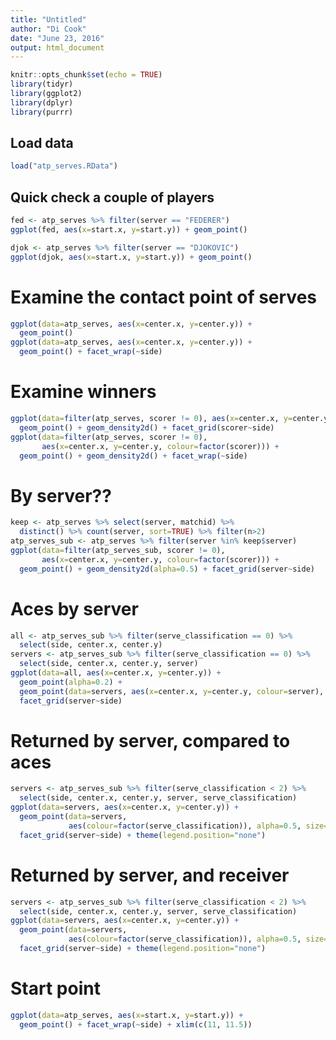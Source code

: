 ```yaml
---
title: "Untitled"
author: "Di Cook"
date: "June 23, 2016"
output: html_document
---
```


```r
knitr::opts_chunk$set(echo = TRUE)
library(tidyr)
library(ggplot2)
library(dplyr)
library(purrr)
```

## Load data

```r
load("atp_serves.RData")
```

## Quick check a couple of players


```r
fed <- atp_serves %>% filter(server == "FEDERER")
ggplot(fed, aes(x=start.x, y=start.y)) + geom_point()

djok <- atp_serves %>% filter(server == "DJOKOVIC")
ggplot(djok, aes(x=start.x, y=start.y)) + geom_point()
```

# Examine the contact point of serves

```r
ggplot(data=atp_serves, aes(x=center.x, y=center.y)) + 
  geom_point() 
ggplot(data=atp_serves, aes(x=center.x, y=center.y)) + 
  geom_point() + facet_wrap(~side)
```

# Examine winners

```r
ggplot(data=filter(atp_serves, scorer != 0), aes(x=center.x, y=center.y)) + 
  geom_point() + geom_density2d() + facet_grid(scorer~side)
ggplot(data=filter(atp_serves, scorer != 0), 
       aes(x=center.x, y=center.y, colour=factor(scorer))) + 
  geom_point() + geom_density2d() + facet_wrap(~side)
```

# By server??

```r
keep <- atp_serves %>% select(server, matchid) %>% 
  distinct() %>% count(server, sort=TRUE) %>% filter(n>2) 
atp_serves_sub <- atp_serves %>% filter(server %in% keep$server)
ggplot(data=filter(atp_serves_sub, scorer != 0), 
       aes(x=center.x, y=center.y, colour=factor(scorer))) + 
  geom_point() + geom_density2d(alpha=0.5) + facet_grid(server~side)
```

# Aces by server

```r
all <- atp_serves_sub %>% filter(serve_classification == 0) %>%
  select(side, center.x, center.y)
servers <- atp_serves_sub %>% filter(serve_classification == 0) %>%
  select(side, center.x, center.y, server)
ggplot(data=all, aes(x=center.x, y=center.y)) +
  geom_point(alpha=0.2) +
  geom_point(data=servers, aes(x=center.x, y=center.y, colour=server), size=2) + 
  facet_grid(server~side)
```

# Returned by server, compared to aces

```r
servers <- atp_serves_sub %>% filter(serve_classification < 2) %>%
  select(side, center.x, center.y, server, serve_classification)
ggplot(data=servers, aes(x=center.x, y=center.y)) +
  geom_point(data=servers, 
             aes(colour=factor(serve_classification)), alpha=0.5, size=2) + 
  facet_grid(server~side) + theme(legend.position="none")
```

# Returned by server, and receiver

```r
servers <- atp_serves_sub %>% filter(serve_classification < 2) %>%
  select(side, center.x, center.y, server, serve_classification)
ggplot(data=servers, aes(x=center.x, y=center.y)) +
  geom_point(data=servers, 
             aes(colour=factor(serve_classification)), alpha=0.5, size=2) + 
  facet_grid(server~side) + theme(legend.position="none")
```

# Start point

```r
ggplot(data=atp_serves, aes(x=start.x, y=start.y)) + 
  geom_point() + facet_wrap(~side) + xlim(c(11, 11.5))
```